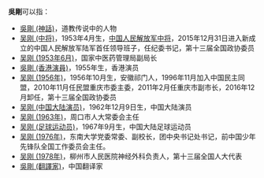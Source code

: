 '''吳剛'''可以指：
* [[吳剛_(神話)|吳剛 (神話)]]，道教传说中的人物
* [[吴刚_(中将)|吴刚 (中将)]]，1953年4月生，[[中国人民解放军中将|中国人民解放军中将]]，2015年12月31日进入新成立的中国人民解放军陆军首任领导班子，任纪委书记，第十三届全国政协委员
* [[吴刚_(1953年6月)|吴刚 (1953年6月)]]，国家中医药管理局副局长
* [[吳剛_(香港演員)|吳剛 (香港演員)]]，1955年生，香港演员
* [[吴刚_(1956年)|吴刚 (1956年)]]，1956年10月生，安徽祁门人，1996年11月加入中国民主同盟，2010年11月任民盟重庆市委主委，2011年2月任重庆市副市长，2016年12月卸任，第十三届全国政协委员
* [[吴刚_(中国大陆演员)|吴刚 (中国大陆演员)]]，1962年12月9日生，中国大陆演员
* [[吴刚_(1963年)|吴刚 (1963年)]]，周口市人大常委会主任
* [[吴刚_(足球运动员)|吴刚 (足球运动员)]]，1967年9月生，中国大陆足球运动员
* [[吴刚_(1976年)|吴刚 (1976年)]]，东南大学党委常委、副校长，团中央书记处书记，前中国少年先锋队全国工作委员会主任。
* [[吴刚_(1978年)|吴刚 (1978年)]]，柳州市人民医院神经外科负责人，第十三届全国人大代表
* [[吳剛_(翻譯家)|吳剛 (翻譯家)]]，中国翻译家
{{disambig|Cat=二字中國相關消歧義}}